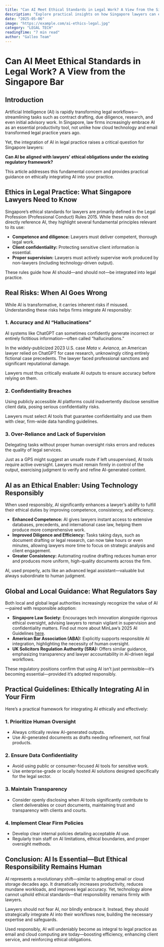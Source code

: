 ```yaml
---
title: "Can AI Meet Ethical Standards in Legal Work? A View from the Singapore Bar"
description: "Explore practical insights on how Singapore lawyers can ethically integrate AI into legal practice, balancing innovation with professional responsibility."
date: "2025-05-06"
image: "https://example.com/ai-ethics-legal.jpg"
category: "LEGAL TECH"
readingTime: "7 min read"
author: "Galleo Team"
---
```


# Can AI Meet Ethical Standards in Legal Work? A View from the Singapore Bar

## Introduction

Artificial Intelligence (AI) is rapidly transforming legal workflows—streamlining tasks such as contract drafting, due diligence, research, and even initial advisory work. In Singapore, law firms increasingly embrace AI as an essential productivity tool, not unlike how cloud technology and email transformed legal practice years ago.

Yet, the integration of AI in legal practice raises a critical question for Singapore lawyers:

**Can AI be aligned with lawyers' ethical obligations under the existing regulatory framework?**

This article addresses this fundamental concern and provides practical guidance on ethically integrating AI into your practice.

## Ethics in Legal Practice: What Singapore Lawyers Need to Know

Singapore’s ethical standards for lawyers are primarily defined in the Legal Profession (Professional Conduct) Rules 2015. While these rules do not directly reference AI, they highlight several fundamental principles relevant to its use:

- **Competence and diligence:** Lawyers must deliver competent, thorough legal work.
- **Client confidentiality:** Protecting sensitive client information is essential.
- **Proper supervision:** Lawyers must actively supervise work produced by non-lawyers (including technology-driven output).

These rules guide how AI should—and should not—be integrated into legal practice.

## Real Risks: When AI Goes Wrong

While AI is transformative, it carries inherent risks if misused. Understanding these risks helps firms integrate AI responsibly:

### 1. Accuracy and AI “Hallucinations”
AI systems like ChatGPT can sometimes confidently generate incorrect or entirely fictitious information—often called “hallucinations.”

In the widely-publicized 2023 U.S. case *Mata v. Avianca*, an American lawyer relied on ChatGPT for case research, unknowingly citing entirely fictional case precedents. The lawyer faced professional sanctions and significant reputational damage.

Lawyers must thus critically evaluate AI outputs to ensure accuracy before relying on them.

### 2. Confidentiality Breaches
Using publicly accessible AI platforms could inadvertently disclose sensitive client data, posing serious confidentiality risks.

Lawyers must select AI tools that guarantee confidentiality and use them with clear, firm-wide data handling guidelines.

### 3. Over-Reliance and Lack of Supervision
Delegating tasks without proper human oversight risks errors and reduces the quality of legal services.

Just as a GPS might suggest an unsafe route if left unsupervised, AI tools require active oversight. Lawyers must remain firmly in control of the output, exercising judgment to verify and refine AI-generated content.

## AI as an Ethical Enabler: Using Technology Responsibly

When used responsibly, AI significantly enhances a lawyer’s ability to fulfill their ethical duties by improving competence, consistency, and efficiency.

- **Enhanced Competence:** AI gives lawyers instant access to extensive databases, precedents, and international case law, helping them produce more comprehensive work.
- **Improved Diligence and Efficiency:** Tasks taking days, such as document drafting or legal research, can now take hours or even minutes, allowing lawyers more time to focus on strategic analysis and client engagement.
- **Greater Consistency:** Automating routine drafting reduces human error and produces more uniform, high-quality documents across the firm.

AI, used properly, acts like an advanced legal assistant—valuable but always subordinate to human judgment.

## Global and Local Guidance: What Regulators Say

Both local and global legal authorities increasingly recognize the value of AI—paired with responsible adoption:

- **Singapore Law Society:** Encourages tech innovation alongside rigorous ethical oversight, advising lawyers to remain vigilant in supervision and confidentiality matters. Find out more about MinLaw’s 2025 AI Guidelines [here](https://www.galleo.ai/insights/minlaws-ai-guidelines-adapt-responsibly).
- **American Bar Association (ABA):** Explicitly supports responsible AI integration, highlighting the necessity of human oversight.
- **UK Solicitors Regulation Authority (SRA):** Offers similar guidance, emphasizing transparency and lawyer accountability in AI-driven legal workflows.

These regulatory positions confirm that using AI isn’t just permissible—it’s becoming essential—provided it’s adopted responsibly.

## Practical Guidelines: Ethically Integrating AI in Your Firm

Here’s a practical framework for integrating AI ethically and effectively:

### 1. Prioritize Human Oversight
- Always critically review AI-generated outputs.
- Use AI-generated documents as drafts needing refinement, not final products.

### 2. Ensure Data Confidentiality
- Avoid using public or consumer-focused AI tools for sensitive work.
- Use enterprise-grade or locally hosted AI solutions designed specifically for the legal sector.

### 3. Maintain Transparency
- Consider openly disclosing when AI tools significantly contribute to client deliverables or court documents, maintaining trust and transparency with clients and courts.

### 4. Implement Clear Firm Policies
- Develop clear internal policies detailing acceptable AI use.
- Regularly train staff on AI limitations, ethical boundaries, and proper oversight methods.

## Conclusion: AI Is Essential—But Ethical Responsibility Remains Human

AI represents a revolutionary shift—similar to adopting email or cloud storage decades ago. It dramatically increases productivity, reduces mundane workloads, and improves legal accuracy. Yet, technology alone cannot uphold ethical standards—that responsibility remains firmly with lawyers.

Lawyers should not fear AI, nor blindly embrace it. Instead, they should strategically integrate AI into their workflows now, building the necessary expertise and safeguards.

Used responsibly, AI will undeniably become as integral to legal practice as email and cloud computing are today—boosting efficiency, enhancing client service, and reinforcing ethical obligations.
